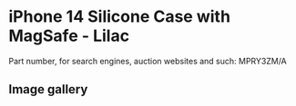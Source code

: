 
# iPhone 14 Silicone Case with MagSafe - Lilac

Part number, for search engines, auction websites and such: MPRY3ZM/A

## Image gallery

<div style={{ width: "768px" }}>
  <GalleryComponent
    images={[
      {
        original: "/everysource/MPRY3.webp",
        thumbnail: "/everypreview/MPRY3.webp",
      },
      {
        original: "/everysource/MPRY3_AV1.webp",
        thumbnail: "/everypreview/MPRY3_AV1.webp",
      },
      {
        original: "/everysource/MPRY3_AV2.webp",
        thumbnail: "/everypreview/MPRY3_AV2.webp",
      },
      {
        original: "/everysource/MPRY3_AV3.webp",
        thumbnail: "/everypreview/MPRY3_AV3.webp",
      },
      {
        original: "/everysource/MPRY3_AV4.webp",
        thumbnail: "/everypreview/MPRY3_AV4.webp",
      },
      {
        original: "/everysource/MPRY3_AV5.webp",
        thumbnail: "/everypreview/MPRY3_AV5.webp",
      },
      {
        original: "/everysource/MPRY3_AV6.webp",
        thumbnail: "/everypreview/MPRY3_AV6.webp",
      }
    ]}
  />
</div>